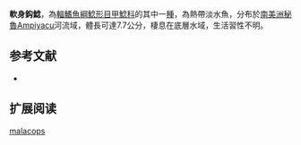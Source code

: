 {{Speciesbox
| name = 軟身鈎鯰
| image = 
| image_width = 250px
| image_caption = 
| status = NE
| status_system = IUCN3.1
| genus = Ancistrus
| species = malacops
| authority = [[Cope|Cope]], 1872
| synonyms = *''Chaetostomus malacops '',Cope, 1872 
}}

'''軟身鈎鯰'''，為[[輻鰭魚綱|輻鰭魚綱]][[鯰形目|鯰形目]][[甲鯰科|甲鯰科]]的其中一[[種|種]]，為熱帶淡水魚，分布於[[南美洲|南美洲]][[秘魯|秘魯]]Ampiyacu河流域，體長可達7.7公分，棲息在底層水域，生活習性不明。

==参考文献==
*{{FishBase_species|genus=Ancistrus|species=malacops|year=2014|month=11}}

== 扩展阅读 ==
{{refbegin}}
{{wikispecies-inline|Ancistrus malacops|軟身鈎鯰}}
{{refend}}
{{Taxonbar|from=Q5548983}}

[[Category:鈎鯰屬|malacops]]